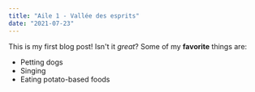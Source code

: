 ```yaml
---
title: "Aile 1 - Vallée des esprits"
date: "2021-07-23"
---
```

This is my first blog post! Isn't it *great*?
Some of my **favorite** things are:
* Petting dogs
* Singing
* Eating potato-based foods